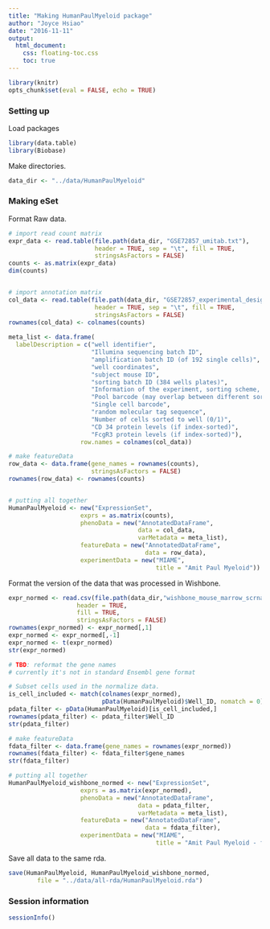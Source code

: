 ```yaml
---
title: "Making HumanPaulMyeloid package"
author: "Joyce Hsiao"
date: "2016-11-11"
output:
  html_document:
    css: floating-toc.css
    toc: true
---
```



```r
library(knitr)
opts_chunk$set(eval = FALSE, echo = TRUE)
```

### Setting up

Load packages

```r
library(data.table)
library(Biobase)
```

Make directories.

```r
data_dir <- "../data/HumanPaulMyeloid"
```

### Making eSet

Format Raw data.


```r
# import read count matrix
expr_data <- read.table(file.path(data_dir, "GSE72857_umitab.txt"),
                        header = TRUE, sep = "\t", fill = TRUE,
                        stringsAsFactors = FALSE)
counts <- as.matrix(expr_data)
dim(counts)


# import annotation matrix
col_data <- read.table(file.path(data_dir, "GSE72857_experimental_design_copy.txt"),
                        header = TRUE, sep = "\t", fill = TRUE,
                        stringsAsFactors = FALSE)
rownames(col_data) <- colnames(counts)
  
meta_list <- data.frame(
  labelDescription = c("well identifier",
                       "Illumina sequencing batch ID",
                       "amplification batch ID (of 192 single cells)",
                       "well coordinates",
                       "subject mouse ID", 
                       "sorting batch ID (384 wells plates)", 
                       "Information of the experiment, sorting scheme, and genetic background of mouse",
                       "Pool barcode (may overlap between different sorting batches",
                       "Single cell barcode",
                       "random molecular tag sequence",
                       "Number of cells sorted to well (0/1)",
                       "CD 34 protein levels (if index-sorted)",
                       "FcgR3 protein levels (if index-sorted)"),
                    row.names = colnames(col_data))

# make featureData
row_data <- data.frame(gene_names = rownames(counts),
                       stringsAsFactors = FALSE)
rownames(row_data) <- rownames(counts)


# putting all together
HumanPaulMyeloid <- new("ExpressionSet",
                    exprs = as.matrix(counts),
                    phenoData = new("AnnotatedDataFrame",
                                    data = col_data,
                                    varMetadata = meta_list),
                    featureData = new("AnnotatedDataFrame",
                                      data = row_data),
                    experimentData = new("MIAME",
                                         title = "Amit Paul Myeloid"))
```

Format the version of the data that was processed in Wishbone.

```r
expr_normed <- read.csv(file.path(data_dir,"wishbone_mouse_marrow_scrnaseq.csv"),
                   header = TRUE, 
                   fill = TRUE,
                   stringsAsFactors = FALSE)
rownames(expr_normed) <- expr_normed[,1]
expr_normed <- expr_normed[,-1]
expr_normed <- t(expr_normed)
str(expr_normed)

# TBD: reformat the gene names
# currently it's not in standard Ensembl gene format

# Subset cells used in the normalize data.
is_cell_included <- match(colnames(expr_normed), 
                          pData(HumanPaulMyeloid)$Well_ID, nomatch = 0)
pdata_filter <- pData(HumanPaulMyeloid)[is_cell_included,]
rownames(pdata_filter) <- pdata_filter$Well_ID
str(pdata_filter)

# make featureData
fdata_filter <- data.frame(gene_names = rownames(expr_normed))
rownames(fdata_filter) <- fdata_filter$gene_names
str(fdata_filter)

# putting all together
HumanPaulMyeloid_wishbone_normed <- new("ExpressionSet",
                    exprs = as.matrix(expr_normed),
                    phenoData = new("AnnotatedDataFrame",
                                    data = pdata_filter,
                                    varMetadata = meta_list),
                    featureData = new("AnnotatedDataFrame",
                                      data = fdata_filter),
                    experimentData = new("MIAME",
                                         title = "Amit Paul Myeloid - filtered and normlized for Wishbone paper"))
```


Save all data to the same rda.

```r
save(HumanPaulMyeloid, HumanPaulMyeloid_wishbone_normed,
        file = "../data/all-rda/HumanPaulMyeloid.rda")
```


### Session information

```r
sessionInfo()
```

